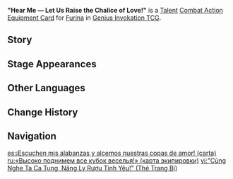 {{About|the [[Genius Invokation TCG]] Equipment Card|[[Furina]]'s [[Constellation|6th Constellation]]|"Hear Me — Let Us Raise the Chalice of Love!"}}
{{Genius Invokation TCG Infobox
|title     = "Hear Me — Let Us Raise the Chalice of Love!"
|id        = 212111
|image     = "Hear Me — Let Us Raise the Chalice of Love!" Equipment Card.png
|type      = Equipment Card
|group     = Talent;Combat Action
|character = Furina
|skill     = Salon Solitaire
|effect    = '''Combat Action''': When your active character is '''Furina''', equip this card.<br>After Furina equips this card, immediately use '''[[Salon Solitaire (Character Card Skill)|Salon Solitaire]]''' once.<br>When Furina, who has this card equipped, uses Salon Solitaire, she will apply '''Center of Attention''' to herself. (Normal Attack will trigger different effects depending on state)<br><br>'''Center of Attention'''<br>'''When the character uses a Normal Attack''': '''Physical DMG''' dealt by the character is converted to {{color|Hydro DMG}}. If the character is in the Ousia state, heal all of your characters on standby for 1 HP. If the character is in the Pneuma state, deal +2 DMG for this instance, but deal 1 '''Piercing DMG''' to your character who has taken the least DMG.

|matching  = 3
|element   = Hydro
|source1   = Achieve victory within 6 Rounds in [[Genius Invokation TCG/Stage/Furina/Friendly Fracas|Friendly Fracas (Furina)]]
|source2   = Win with less than 2 characters defeated in [[Genius Invokation TCG/Stage/Furina/Friendly Fracas|Friendly Fracas (Furina)]]
}}
'''"Hear Me — Let Us Raise the Chalice of Love!"''' is a [[Talent Card|Talent]] [[Combat Action Card|Combat Action]] [[Equipment Card]] for [[Furina (Character Card)|Furina]] in [[Genius Invokation TCG]].

==Story==
{{Description|"Let the world come alive, hehe!"|title=Furina: Hear Me &mdash; Let Us Raise the Chalice of Love!}}

==Stage Appearances==
{{Genius Invokation TCG Stage Appearances}}

==Other Languages==
{{Other Languages|Transclude="Hear Me — Let Us Raise the Chalice of Love!"}}

==Change History==
{{Change History|4.7}}

==Navigation==
{{Genius Invokation TCG Navbox|Equipment Card}}

[[es:¡Escuchen mis alabanzas y alcemos nuestras copas de amor! (carta)]]
[[ru:«Высоко поднимем все кубок веселья!» (карта экипировки)]]
[[vi:"Cùng Nghe Ta Ca Tụng, Nâng Ly Rượu Tình Yêu!" (Thẻ Trang Bị)]]